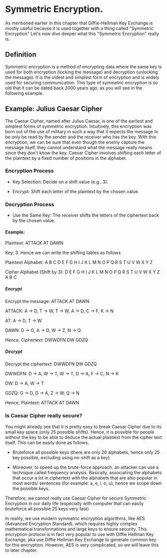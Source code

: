 #  Symmetric Encryption.

As mentioned earlier in this chapter that Diffie-Hellman Key Exchange is mostly useful because it is used together with a thing called "Symmetric Encryption" Let's now dive deeper what this "Symmetric Encryption" really is.

## Definition

Symmetric encryption is a method of encrypting data where the same key is used for both encryption (locking the message) and decryption (unlocking the message). It is the oldest and simplest form of encryption and is widely used for securing communication. This type of symmetric encryption is so old that it can be dated back 2000 years ago, as you will see in the following example.

## Example: Julius Caesar Cipher

The Caesar Cipher, named after Julius Caesar, is one of the earliest and simplest forms of symmetric encryption. Intuitively, this encryption was born out of the use of military in such a way that it expects the message to be only be read by the sender and the receiver who has the key. With this encryption, we can be sure that even though the enemy capture the message itself, they cannot understand what the message really means since they don't know the key. Caesar Cipher involves shifting each letter of the plaintext by a fixed number of positions in the alphabet.

### Encryption Process

- Key Selection: Decide on a shift value (e.g., 3).

- Encrypt: Shift each letter of the plaintext by the chosen value.

### Decryption Process

- Use the Same Key: The receiver shifts the letters of the ciphertext back by the chosen value.

#### Example:

Plaintext: ATTACK AT DAWN

Key: 3. Hence we can write the shifting tables as follows

Plaintext Alphabet: A B C D E F G H I J K L M N O P Q R S T U V W X Y Z

Cipher Alphabet (Shift by 3): D E F G H I J K L M N O P Q R S T U V W X Y Z A B C

##### Encrypt

Encrypt the message: ATTACK AT DAWN

ATTACK: A $\rightarrow$ D, T $\rightarrow$ W, T $\rightarrow$ W, A $\rightarrow$ D, C $\rightarrow$ F, K $\rightarrow$ N

AT: A $\rightarrow$ D, T $\rightarrow$ W

DAWN: D $\rightarrow$ G, A $\rightarrow$ D, W $\rightarrow$ Z, N $\rightarrow$ Q

Hence, Ciphertext: DWWDFN DW GDZQ

##### Decrypt

Decrypt the ciphertext: DWWDFN DW GDZQ

DWWDFN: D $\rightarrow$ A, W $\rightarrow$ T, W $\rightarrow$ T, D $\rightarrow$ A, F $\rightarrow$ C, N $\rightarrow$ K

DW: D $\rightarrow$ A, W $\rightarrow$ T

GDZQ: G $\rightarrow$ D, D $\rightarrow$ A, Z $\rightarrow$ W, Q $\rightarrow$ N

Hence, Plaintext: ATTACK AT DAWN

<Quiz id="1" />
<Quiz id="2" />

### Is Caesar Cipher really secure? 

You might already see that it is pretty easy to break Caesar Cipher due to its small key space (only 25 possible shifts). Hence, it is possible for people without the key to be able to deduce the actual plaintext from the cipher text itself. This can be easily done as follows.

- Bruteforce all possible keys (there are only 26 alphabets, hence only 25 key possible, excluding using no-shift as a key)

- Moreover, to speed up the brute-force approach, an attacker can use a technique called frequency analysis. Basically, associating the alphabets that occur a lot in ciphertext with the alphabets that are also popular in most words/ sentences (for example: a, e, i, o, u), hence we scope down the possible keys.

Therefore, we cannot really use Caesar Cipher for secure Symmetric Encryption in our daily life (especially with computer that can easily bruteforce all possible 25 keys very fast)

In reality, we use modern symmetric encryption algorithms, like AES (Advanced Encryption Standard), which requires highly complex mathematical transformations and large keys to ensure security. This encryption protocol is in fact very popular to use with Diffie Hellman Key Exchange, aka use Diffie Hellman Key Exchange to generate common key for this encryption. However, AES is very complicated, so we will leave this to later chapter. 


